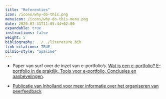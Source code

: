```yaml
---
title: "Referenties"
icon: /icons/why-do-this.png
menuicon: /icons/why-do-this-menu.png
date: 2020-07-31T11:05:44+02:00
expandable: true
instructions: false
weight: 5
bibliography: ../../literature.bib
link-citations: TRUE
bilbio-style: "apalike"
---
```


* Paper van surf over de inzet van e-portfolio’s.	[Wat is een e-portfolio?
E-portfolio in de praktijk, Tools voor e-portfolio, Conclusies en aanbevelingen](https://www.surf.nl/files/2019-01/inventarisatie-e-portfolios-in-het-hoger-onderwijs.pdf).

* [Publicatie van Inholland voor meer informatie over het organiseren van peerfeedback](https://www.inholland.nl/media/18717/inh_factsheet-peerreview_a4-nl-digitaal.pdf)
